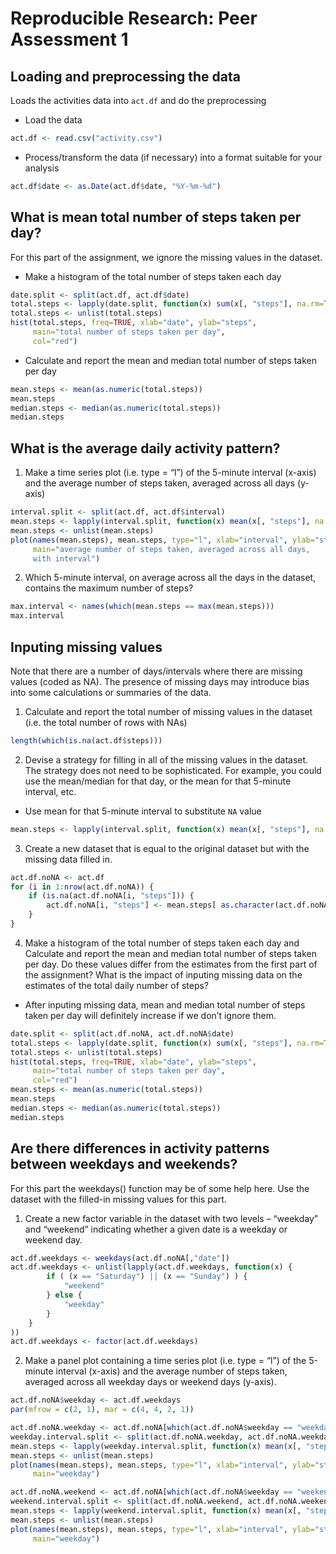 # Reproducible Research: Peer Assessment 1


## Loading and preprocessing the data

Loads the activities data into `act.df` and do the preprocessing  

* Load the data  
```r
act.df <- read.csv("activity.csv")
```    

* Process/transform the data (if necessary) into a format suitable 
for your analysis  
```r
act.df$date <- as.Date(act.df$date, "%Y-%m-%d")
```


## What is mean total number of steps taken per day?
For this part of the assignment, we ignore the missing values in the dataset.  

* Make a histogram of the total number of steps taken each day  
```r
date.split <- split(act.df, act.df$date)
total.steps <- lapply(date.split, function(x) sum(x[, "steps"], na.rm=TRUE))
total.steps <- unlist(total.steps)
hist(total.steps, freq=TRUE, xlab="date", ylab="steps",
     main="total number of steps taken per day",
     col="red")
```

* Calculate and report the mean and median total number of steps taken per day
```r
mean.steps <- mean(as.numeric(total.steps))
mean.steps
median.steps <- median(as.numeric(total.steps))
median.steps
```

## What is the average daily activity pattern?
1. Make a time series plot (i.e. type = "l") of the 5-minute interval (x-axis) 
and the average number of steps taken, averaged across all days (y-axis)  
```r
interval.split <- split(act.df, act.df$interval)
mean.steps <- lapply(interval.split, function(x) mean(x[, "steps"], na.rm=TRUE))
mean.steps <- unlist(mean.steps)
plot(names(mean.steps), mean.steps, type="l", xlab="interval", ylab="steps",
     main="average number of steps taken, averaged across all days, 
     with interval")
```

2. Which 5-minute interval, on average across all the days in the dataset, 
contains the maximum number of steps?  
```r
max.interval <- names(which(mean.steps == max(mean.steps)))
max.interval
```



## Inputing missing values
Note that there are a number of days/intervals where there are missing values 
(coded as NA). The presence of missing days may introduce bias into some 
calculations or summaries of the data.  

1. Calculate and report the total number of missing values in the dataset 
(i.e. the total number of rows with NAs)  
```r
length(which(is.na(act.df$steps)))
````

2. Devise a strategy for filling in all of the missing values in the dataset. 
The strategy does not need to be sophisticated. For example, you could use the 
mean/median for that day, or the mean for that 5-minute interval, etc.  

* Use mean for that 5-minute interval to substitute `NA` value

```r
mean.steps <- lapply(interval.split, function(x) mean(x[, "steps"], na.rm=TRUE))
```

3. Create a new dataset that is equal to the original dataset but with the 
missing data filled in.  
```r
act.df.noNA <- act.df
for (i in 1:nrow(act.df.noNA)) {
    if (is.na(act.df.noNA[i, "steps"])) {
        act.df.noNA[i, "steps"] <- mean.steps[ as.character(act.df.noNA[i, "interval"]) ]
    }
}
```

4. Make a histogram of the total number of steps taken each day and Calculate 
and report the mean and median total number of steps taken per day. Do these 
values differ from the estimates from the first part of the assignment? What is 
the impact of inputing missing data on the estimates of the total daily number 
of steps?  

* After inputing missing data, mean and median total number of steps taken per 
day will definitely increase if we don't ignore them.  

```r
date.split <- split(act.df.noNA, act.df.noNA$date)
total.steps <- lapply(date.split, function(x) sum(x[, "steps"], na.rm=TRUE))
total.steps <- unlist(total.steps)
hist(total.steps, freq=TRUE, xlab="date", ylab="steps",
     main="total number of steps taken per day",
     col="red")
mean.steps <- mean(as.numeric(total.steps))
mean.steps
median.steps <- median(as.numeric(total.steps))
median.steps
```




## Are there differences in activity patterns between weekdays and weekends?
For this part the weekdays() function may be of some help here. Use the dataset 
with the filled-in missing values for this part.

1. Create a new factor variable in the dataset with two levels – “weekday” and 
“weekend” indicating whether a given date is a weekday or weekend day.  
```r
act.df.weekdays <- weekdays(act.df.noNA[,"date"])
act.df.weekdays <- unlist(lapply(act.df.weekdays, function(x) {
        if ( (x == "Saturday") || (x == "Sunday") ) {
            "weekend"
        } else {
            "weekday"
        }
    }
))
act.df.weekdays <- factor(act.df.weekdays)
```

2. Make a panel plot containing a time series plot (i.e. type = "l") of the 
5-minute interval (x-axis) and the average number of steps taken, averaged 
across all weekday days or weekend days (y-axis).
```r
act.df.noNA$weekday <- act.df.weekdays
par(mfrow = c(2, 1), mar = c(4, 4, 2, 1))

act.df.noNA.weekday <- act.df.noNA[which(act.df.noNA$weekday == "weekday"),]
weekday.interval.split <- split(act.df.noNA.weekday, act.df.noNA.weekday$interval)
mean.steps <- lapply(weekday.interval.split, function(x) mean(x[, "steps"], na.rm=TRUE))
mean.steps <- unlist(mean.steps)
plot(names(mean.steps), mean.steps, type="l", xlab="interval", ylab="steps",
     main="weekday")

act.df.noNA.weekend <- act.df.noNA[which(act.df.noNA$weekday == "weekend"),]
weekend.interval.split <- split(act.df.noNA.weekend, act.df.noNA.weekend$interval)
mean.steps <- lapply(weekend.interval.split, function(x) mean(x[, "steps"], na.rm=TRUE))
mean.steps <- unlist(mean.steps)
plot(names(mean.steps), mean.steps, type="l", xlab="interval", ylab="steps",
     main="weekday")
```